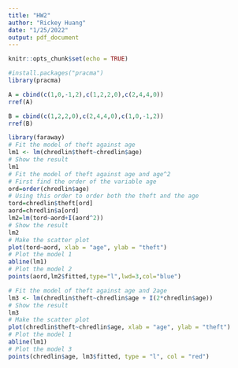 ```yaml
---
title: "HW2"
author: "Rickey Huang"
date: "1/25/2022"
output: pdf_document
---
```


```r
knitr::opts_chunk$set(echo = TRUE)
```

\section{Question 1}

```r
#install.packages("pracma")
library(pracma)
```


```r
A = cbind(c(1,0,-1,2),c(1,2,2,0),c(2,4,4,0))
rref(A)
```

```r
B = cbind(c(1,2,2,0),c(2,4,4,0),c(1,0,-1,2))
rref(B)
```

\section{Question 3}
```r
library(faraway)
# Fit the model of theft against age
lm1 <- lm(chredlin$theft~chredlin$age)
# Show the result
lm1
# Fit the model of theft against age and age^2
# First find the order of the variable age
ord=order(chredlin$age)
# Using this order to order both the theft and the age
tord=chredlin$theft[ord]
aord=chredlin$a[ord]
lm2=lm(tord~aord+I(aord^2))
# Show the result
lm2
# Make the scatter plot
plot(tord~aord, xlab = "age", ylab = "theft")
# Plot the model 1
abline(lm1)
# Plot the model 2
points(aord,lm2$fitted,type="l",lwd=3,col="blue")
```

\section{Question 4}
```r
# Fit the model of theft against age and 2age
lm3 <- lm(chredlin$theft~chredlin$age + I(2*chredlin$age))
# Show the result
lm3
# Make the scatter plot
plot(chredlin$theft~chredlin$age, xlab = "age", ylab = "theft")
# Plot the model 1
abline(lm1)
# Plot the model 3
points(chredlin$age, lm3$fitted, type = "l", col = "red")
```

